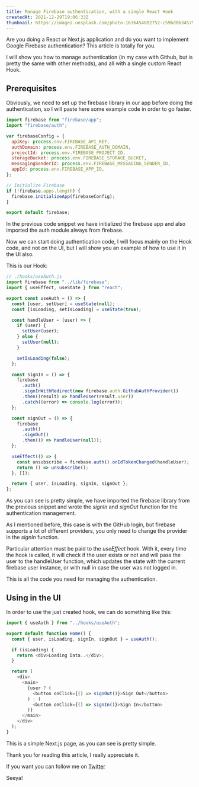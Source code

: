 ```yaml
---
title: Manage Firebase authentication, with a single React Hook
createdAt: 2021-12-29T19:06:33Z
thumbnail: https://images.unsplash.com/photo-1636454082752-c59bd0b34579
---
```


Are you doing a React or Next.js application and do you want to implement Google Firebase authentication? This article is totally for you.

I will show you how to manage authentication (in my case with Github, but is pretty the same with other methods), and all with a single custom React Hook.

## Prerequisites

Obviously, we need to set up the firebase library in our app before doing the authentication, so I will paste here some example code in order to go faster.

```javascript
import firebase from "firebase/app";
import "firebase/auth";

var firebaseConfig = {
  apiKey: process.env.FIREBASE_API_KEY,
  authDomain: process.env.FIREBASE_AUTH_DOMAIN,
  projectId: process.env.FIREBASE_PROJECT_ID,
  storageBucket: process.env.FIREBASE_STORAGE_BUCKET,
  messagingSenderId: process.env.FIREBASE_MESSAGING_SENDER_ID,
  appId: process.env.FIREBASE_APP_ID,
};

// Initialize Firebase
if (!firebase.apps.length) {
  firebase.initializeApp(firebaseConfig);
}

export default firebase;
```

In the previous code snippet we have initialized the firebase app and also imported the auth module always from firebase.

Now we can start doing authentication code, I will focus mainly on the Hook code, and not on the UI, but I will show you an example of how to use it in the UI also.

This is our Hook:

```javascript
// ./hooks/useAuth.js
import firebase from "../lib/firebase";
import { useEffect, useState } from "react";

export const useAuth = () => {
  const [user, setUser] = useState(null);
  const [isLoading, setIsLoading] = useState(true);

  const handleUser = (user) => {
    if (user) {
      setUser(user);
    } else {
      setUser(null);
    }

    setIsLoading(false);
  };

  const signIn = () => {
    firebase
      .auth()
      .signInWithRedirect(new firebase.auth.GithubAuthProvider())
      .then((result) => handleUser(result.user))
      .catch((error) => console.log(error));
  };

  const signOut = () => {
    firebase
      .auth()
      .signOut()
      .then(() => handleUser(null));
  };

  useEffect(() => {
    const unsubscribe = firebase.auth().onIdTokenChanged(handleUser);
    return () => unsubscribe();
  }, []);

  return { user, isLoading, signIn, signOut };
};
```

As you can see is pretty simple, we have imported the firebase library from the previous snippet and wrote the _signIn_ and _signOut_ function for the authentication management.

As I mentioned before, this case is with the GitHub login, but firebase supports a lot of different providers, you only need to change the provider in the _signIn_ function.

Particular attention must be paid to the _useEffect_ hook. With it, every time the hook is called, it will check if the user exists or not and will pass the user to the handleUser function, which updates the state with the current firebase user instance, or with null in case the user was not logged in.

This is all the code you need for managing the authentication.

## Using in the UI

In order to use the just created hook, we can do something like this:

```javascript
import { useAuth } from "../hooks/useAuth";

export default function Home() {
  const { user, isLoading, signIn, signOut } = useAuth();

  if (isLoading) {
    return <div>Loading Data..</div>;
  }

  return (
    <div>
      <main>
        {user ? (
          <button onClick={() => signOut()}>Sign Out</button>
        ) : (
          <button onClick={() => signIn()}>Sign In</button>
        )}
      </main>
    </div>
  );
}
```

This is a simple Next.js page, as you can see is pretty simple.

Thank you for reading this article, I really appreciate it.

If you want you can follow me on [Twitter](https://twitter.com/imarenny)

Seeya!
